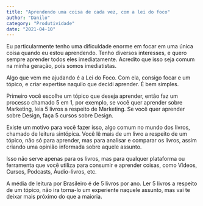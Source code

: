 ```yaml
---
title: "Aprendendo uma coisa de cada vez, com a lei do foco"
author: "Danilo"
category: "Produtividade"
date: "2021-04-10"
---
```


Eu particularmente tenho uma dificuldade enorme em focar em uma única coisa quando eu estou aprendendo. Tenho diversos interesses, e quero sempre aprender todos eles imediatamente. Acredito que isso seja comum na minha geração, pois somos imediatistas.

Algo que vem me ajudando é a Lei do Foco. Com ela, consigo focar e um tópico, e criar expertise naquilo que decidi aprender. É bem simples.

Primeiro você escolhe um tópico que deseja aprender, então faz um processo chamado 5 em 1, por exemplo, se você quer aprender sobre Marketing, leia 5 livros a respeito de Marketing. Se você quer aprender sobre Design, faça 5 cursos sobre Design.

Existe um motivo para você fazer isso, algo comum no mundo dos livros, chamado de leitura sintópica. Você lê mais de um livro a respeito de um tópico, não só para aprender, mas para analisar e comparar os livros, assim criando uma opinião informada sobre aquele assunto.

Isso não serve apenas para os livros, mas para qualquer plataforma ou ferramenta que você utiliza para consumir e aprender coisas, como Vídeos, Cursos, Podcasts, Áudio-livros, etc.

A média de leitura por Brasileiro é de 5 livros por ano. Ler 5 livros a respeito de um tópico, não ira torna-lo um experiente naquele assunto, mas vai te deixar mais próximo do que a maioria.
